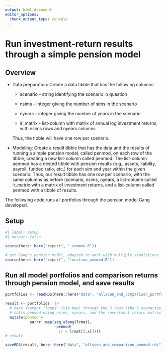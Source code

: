 ```yaml
---
output: html_document
editor_options: 
  chunk_output_type: console
---
```


# Run investment-return results through a simple pension model

## Overview

-   Data preparation: Create a data tibble that has the following columns:

    -   scenario - string identifying the scenario in question

    -   nsims - integer giving the number of sims in the scenario

    -   nyears - integer giving the number of years in the scenario

    -   ir_matrix - list-column with matrix of annual log investment returns, with nsims rows and nyears columns

    Thus, the tibble will have one row per scenario.
    
-   Modeling: Create a result tibble that has the data and the results of running a simple pension model, called penmod, on each row of the tibble, creating a new list-column called penmod. The list-column  penmod has a nested tibble with pension results (e.g., assets, liability, payroll, funded ratio, etc.) for each sim and year within the given scenario. Thus, our result tibble has one row per scenario, with the same columns as before (scenario, nsims, nyears, a list-column called ir_matrix with a matrix of investment returns, and a list-column called penmod with a tibble of results.


The following code runs all portfolios through the pension model Gang developed.


## Setup

```r
#| label: setup
#| output: false

source(here::here("report", "_common.R"))

# get Gang's pension model, adapted to work with multiple simulations
source(here::here("report", "function_penmod.R")) 

```


## Run all model portfolios and comparison returns through pension model, and save results

```r

portfolios <- readRDS(here::here("data", "allscen_and_comparison_portfolios.rds"))

```


```r

result <- portfolios  |> 
  # next stament "loops" (via map) through the 3 rows (the 3 scenarios), and for each row it
  # calls penmod using nsims, nyears, and the investment return matrix for the scenario in the row
  mutate(penmod = 
           purrr::map(seq_along(lrmat),
                      ~penmod(
                        ir = lrmat[[.x]])))
# result

saveRDS(result, here::here("data", "allscen_and_comparison_penmod.rds"))


```




